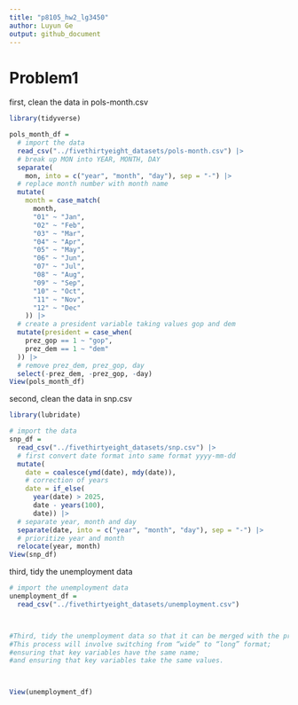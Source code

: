```yaml
---
title: "p8105_hw2_lg3450"
author: Luyun Ge
output: github_document
---
```


# Problem1
first, clean the data in pols-month.csv
```r
library(tidyverse)
```
```r
pols_month_df = 
  # import the data
  read_csv("../fivethirtyeight_datasets/pols-month.csv") |>
  # break up MON into YEAR, MONTH, DAY
  separate(
    mon, into = c("year", "month", "day"), sep = "-") |>
  # replace month number with month name
  mutate(
    month = case_match(
      month, 
      "01" ~ "Jan",
      "02" ~ "Feb",
      "03" ~ "Mar",
      "04" ~ "Apr",
      "05" ~ "May",
      "06" ~ "Jun",
      "07" ~ "Jul",
      "08" ~ "Aug",
      "09" ~ "Sep",
      "10" ~ "Oct",
      "11" ~ "Nov", 
      "12" ~ "Dec"
    )) |>
  # create a president variable taking values gop and dem
  mutate(president = case_when(
    prez_gop == 1 ~ "gop",
    prez_dem == 1 ~ "dem"
  )) |>
  # remove prez_dem, prez_gop, day
  select(-prez_dem, -prez_gop, -day)
View(pols_month_df)
```
second, clean the data in snp.csv
```r
library(lubridate)
```
```r
# import the data
snp_df = 
  read_csv("../fivethirtyeight_datasets/snp.csv") |>
  # first convert date format into same format yyyy-mm-dd 
  mutate(
    date = coalesce(ymd(date), mdy(date)),
    # correction of years
    date = if_else(
      year(date) > 2025, 
      date - years(100), 
      date)) |>
  # separate year, month and day
  separate(date, into = c("year", "month", "day"), sep = "-") |>
  # prioritize year and month
  relocate(year, month)
View(snp_df)
```
third, tidy the unemployment data
```r
# import the unemployment data
unemployment_df = 
  read_csv("../fivethirtyeight_datasets/unemployment.csv")



#Third, tidy the unemployment data so that it can be merged with the previous datasets. 
#This process will involve switching from “wide” to “long” format; 
#ensuring that key variables have the same name; 
#and ensuring that key variables take the same values.



View(unemployment_df)
```











